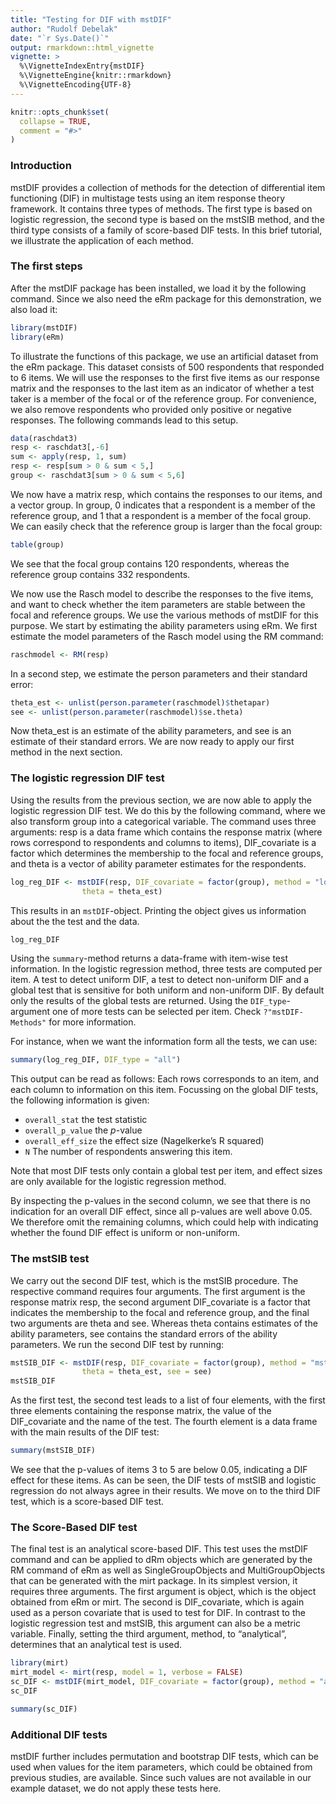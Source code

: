 ```yaml
---
title: "Testing for DIF with mstDIF"
author: "Rudolf Debelak"
date: "`r Sys.Date()`"
output: rmarkdown::html_vignette
vignette: >
  %\VignetteIndexEntry{mstDIF}
  %\VignetteEngine{knitr::rmarkdown}
  %\VignetteEncoding{UTF-8}
---
```


```r
knitr::opts_chunk$set(
  collapse = TRUE,
  comment = "#>"
)
```

### Introduction 
mstDIF provides a collection of methods for the detection of differential item functioning (DIF) in multistage tests using an item response theory framework. It contains three types of methods. The first type is based on logistic regression, the second type is based on the mstSIB method, and the third type consists of a family of score-based DIF tests. In this brief tutorial, we illustrate the application of each method.

### The first steps
After the mstDIF package has been installed, we load it by the following command. Since we also need the eRm package for this demonstration, we also load it:
```r
library(mstDIF)
library(eRm)
```


To illustrate the functions of this package, we use an artificial dataset from the eRm package. This dataset consists of 500 respondents that responded to 6 items. We will use the responses to the first five items as our response matrix and the responses to the last item as an indicator of whether a test taker is a member of the focal or of the reference group. For convenience, we also remove respondents who provided only positive or negative responses. The following commands lead to this setup.
```r
data(raschdat3)
resp <- raschdat3[,-6]
sum <- apply(resp, 1, sum)
resp <- resp[sum > 0 & sum < 5,]
group <- raschdat3[sum > 0 & sum < 5,6]
```
We now have a matrix resp, which contains the responses to our items, and a vector group. In group, 0 indicates that a respondent is a member of the reference group, and 1 that a respondent is a member of the focal group. We can easily check that the reference group is larger than the focal group:
```r
table(group)
```
We see that the focal group contains 120 respondents, whereas the reference group contains 332 respondents.

We now use the Rasch model to describe the responses to the five items, and want to check whether the item parameters are stable between the focal and reference groups. We use the various methods of mstDIF for this purpose. We start by estimating the ability parameters using eRm. We first estimate the model parameters of the Rasch model using the RM command:
```r
raschmodel <- RM(resp)
```
In a second step, we estimate the person parameters and their standard error:
```r
theta_est <- unlist(person.parameter(raschmodel)$thetapar)
see <- unlist(person.parameter(raschmodel)$se.theta)
```
Now theta_est is an estimate of the ability parameters, and see is an estimate of their standard errors. We are now ready to apply our first method in the next section.

### The logistic regression DIF test
Using the results from the previous section, we are now able to apply the logistic regression DIF test. We do this by the following command, where we also transform group into a categorical variable. The command uses three arguments: resp is a data frame which contains the response matrix (where rows correspond to respondents and columns to items), DIF_covariate is a factor which determines the membership to the focal and reference groups, and theta is a vector of ability parameter estimates for the respondents.
```r
log_reg_DIF <- mstDIF(resp, DIF_covariate = factor(group), method = "logreg",
                theta = theta_est)
```
This results in an `mstDIF`-object. Printing the object gives us information about the the test and the data.

```r
log_reg_DIF
```

Using the `summary`-method returns a data-frame with item-wise test information. In the logistic regression method, three tests are computed per item. A test to detect uniform DIF, a test to detect non-uniform DIF and a global test that is sensitive for both uniform and non-uniform DIF. By default only the results of the global tests are returned. Using the `DIF_type`-argument one of more tests can be selected per item. Check `?"mstDIF-Methods"` for more information.

For instance, when we want the information form all the tests, we can use:

```r
summary(log_reg_DIF, DIF_type = "all")
```
This output can be read as follows: Each rows corresponds to an item, and each column to information on this item. Focussing on the global DIF tests, the following information is given:

* `overall_stat` the test statistic
* `overall_p_value` the $p$-value
* `overall_eff_size` the effect size (Nagelkerke's R squared)
* `N` The number of respondents answering this item.

Note that most DIF tests only contain a global test per item, and effect sizes are only available for the logistic regression method.

By inspecting the p-values in the second column, we see that there is no indication for an overall DIF effect, since all p-values are well above 0.05. We therefore omit the remaining columns, which could help with indicating whether the found DIF effect is uniform or non-uniform.

### The mstSIB test
We carry out the second DIF test, which is the mstSIB procedure. The respective command requires four arguments. The first argument is the response matrix resp, the second argument DIF_covariate is a factor that indicates the membership to the focal and reference group, and the final two arguments are theta and see. Whereas theta contains estimates of the ability parameters, see contains the standard errors of the ability parameters. We run the second DIF test by running:
```r
mstSIB_DIF <- mstDIF(resp, DIF_covariate = factor(group), method = "mstsib",
                theta = theta_est, see = see)
mstSIB_DIF
```
As the first test, the second test leads to a list of four elements, with the first three elements containing the response matrix, the value of the DIF_covariate and the name of the test. The fourth element is a data frame with the main results of the DIF test:
```r
summary(mstSIB_DIF)
```

We see that the p-values of items 3 to 5 are below 0.05, indicating a DIF effect for these items. As can be seen, the DIF tests of mstSIB and logistic regression do not always agree in their results. We move on to the third DIF test, which is a score-based DIF test.

### The Score-Based DIF test
The final test is an analytical score-based DIF. This test uses the mstDIF command and can be applied to dRm objects which are generated by the RM command of eRm as well as SingleGroupObjects and MultiGroupObjects that can be generated with the mirt package. In its simplest version, it requires three arguments. The first argument is object, which is the object obtained from eRm or mirt. The second is DIF_covariate, which is again used as a person covariate that is used to test for DIF. In contrast to the logistic regression test and mstSIB, this argument can also be a metric variable. Finally, setting the third argument, method, to "analytical", determines that an analytical test is used.  
```r
library(mirt)
mirt_model <- mirt(resp, model = 1, verbose = FALSE)
sc_DIF <- mstDIF(mirt_model, DIF_covariate = factor(group), method = "analytical")
sc_DIF
```


```r
summary(sc_DIF)
```


### Additional DIF tests
mstDIF further includes permutation and bootstrap DIF tests, which can be used when values for the item parameters, which could be obtained from previous studies, are available. Since such values are not available in our example dataset, we do not apply these tests here.

